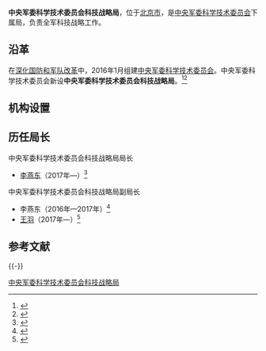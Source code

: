 {{Infobox PRCG
|color = darkgreen
|机构名称 = 中央军委科学技术委员会科技战略局
|上级机构 = [[中央军委科学技术委员会|中央军委科学技术委员会]]
|机构类型 = 中央军委科学技术委员会下属局
|军事级别 = 
|标志1 = China Emblem PLA.svg
|标志1说明 = [[中国人民解放军军徽|中国人民解放军军徽]]
|职位1 = 局长
|人员1 = [[李燕东|李燕东]]
|衔级1 = 
|职位2 = 
|人员2 =
|职位3 =
|人员3 =
|职位4 =
|人员4 =
|地址1 = [[北京市|北京市]]
|成立时间 = 2016年
|a=
|b=
|c=
|d=
|E=
|e=
}}

'''中央军委科学技术委员会科技战略局'''，位于[[北京市|北京市]]，是[[中央军委科学技术委员会|中央军委科学技术委员会]]下属局，负责全军科技战略工作。

==沿革==
在[[深化国防和军队改革|深化国防和军队改革]]中，2016年1月组建[[中央军委科学技术委员会|中央军委科学技术委员会]]。中央军委科学技术委员会新设'''中央军委科学技术委员会科技战略局'''。<ref>{{Cite web |url=http://www.hncgw.gov.cn/news/detail/3635 |title=中央军委科技战略局、科技部来湘调研军民科技融合工作，湖南科技成果转化平台，2016-03-25 |accessdate=2016-09-16 |archive-date=2016-10-09 |archive-url=https://web.archive.org/web/20161009151638/http://www.hncgw.gov.cn/news/detail/3635 |dead-url=no }}</ref><ref>{{Cite web |url=http://www.normat.com.cn/news/?1635.html |title=科技部张晓原司长到材料院调研，中国兵器工业集团北方材料科学与工程研究院有限公司，2016-04-28 |accessdate=2016-09-16 |archive-date=2017-09-04 |archive-url=https://web.archive.org/web/20170904203608/http://www.normat.com.cn/news/?1635.html |dead-url=no }}</ref>

==机构设置==

==历任局长==
{{col-begin}}
{{col-2}}
; 中央军委科学技术委员会科技战略局局长
*[[李燕东|李燕东]]（2017年—）<ref>{{Cite web |url = http://www.most.gov.cn/xinwzx/xwzx/twzb/fbh17082301/twzbtpzb/201708/t20170823_134564.htm |title = 军委科技委科技战略局局长李燕东回答记者提问 |author =  |date = 2017-08-23 |publisher = 中华人民共和国科技部 |language =  |accessdate =  |quote =  |archive-date = 2020-09-29 |archive-url = https://web.archive.org/web/20200929011415/http://www.most.gov.cn/xinwzx/xwzx/twzb/fbh17082301/twzbtpzb/201708/t20170823_134564.htm |dead-url = no }}</ref>

{{col-2}}
; 中央军委科学技术委员会科技战略局副局长
*李燕东（2016年—2017年）<ref>{{Cite web |url = http://roll.sohu.com/20160324/n442007627.shtml |title = 国家军民科技融合创新专项调研组湖北调研 |author =  |date = 2016-03-24 |publisher = 搜狐 |language =  |accessdate =  |quote =  |archive-date = 2020-09-19 |archive-url = https://web.archive.org/web/20200919132522/http://roll.sohu.com/20160324/n442007627.shtml |dead-url = no }}</ref>
*[[王羽|王羽]]（2017年—）<ref>{{Cite web |url = http://www.gdstc.gov.cn/HTML/zwgk/zwyw/1509091245990-4674617163431142476.html |title = 国家军民科技协同创新平台试点建设研讨会在中山召开 |author =  |date = 2017-10-27 |publisher = 广东省科学技术厅 |language =  |accessdate =  |quote =  |archive-url = https://web.archive.org/web/20190220180424/http://www.gdstc.gov.cn/HTML/zwgk/zwyw/1509091245990-4674617163431142476.html |archive-date = 2019-02-20 |dead-url = yes }}</ref>

{{col-end}}

== 参考文献 ==
{{Reflist}}

{{-}}
{{中央军委|属}}

[[Category:中央军委科学技术委员会科技战略局|]]

{{中华人民共和国军事小作品}}